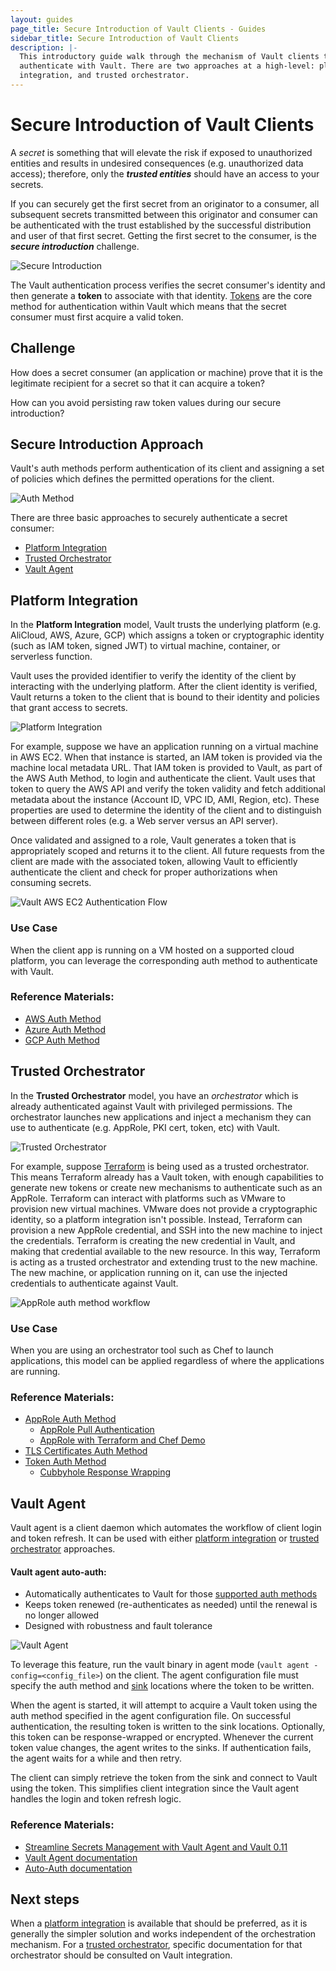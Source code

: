 ```yaml
---
layout: guides
page_title: Secure Introduction of Vault Clients - Guides
sidebar_title: Secure Introduction of Vault Clients
description: |-
  This introductory guide walk through the mechanism of Vault clients to
  authenticate with Vault. There are two approaches at a high-level: platform
  integration, and trusted orchestrator.
---
```


# Secure Introduction of Vault Clients

A _secret_ is something that will elevate the risk if exposed to unauthorized
entities and results in undesired consequences (e.g. unauthorized data access);
therefore, only the ***trusted entities*** should have an access to your
secrets.

If you can securely get the first secret from an originator to a consumer, all
subsequent secrets transmitted between this originator and consumer can be
authenticated with the trust established by the successful distribution and user
of that first secret. Getting the first secret to the consumer, is the ***secure
introduction*** challenge.

![Secure Introduction](/img/vault-secure-intro-1.png)

The Vault authentication process verifies the secret consumer's identity and
then generate a **token** to associate with that identity.
[Tokens](/docs/concepts/tokens.html) are the core method for authentication
within Vault which means that the secret consumer must first acquire a valid
token.


## Challenge

How does a secret consumer (an application or machine) prove that it is the
legitimate recipient for a secret so that it can acquire a token?

How can you avoid persisting raw token values during our secure
introduction?  

## Secure Introduction Approach

Vault's auth methods perform authentication of its client and assigning a set of
policies which defines the permitted operations for the client.

![Auth Method](/img/vault-auth-method.png)

There are three basic approaches to securely authenticate a secret consumer:

- [Platform Integration](#platform-integration)
- [Trusted Orchestrator](#trusted-orchestrator)
- [Vault Agent](#vault-agent)


## Platform Integration

In the **Platform Integration** model, Vault trusts the underlying platform
(e.g. AliCloud, AWS, Azure, GCP) which assigns a token or cryptographic identity
(such as IAM token, signed JWT) to virtual machine, container, or serverless
function.

Vault uses the provided identifier to verify the identity of the client by
interacting with the underlying platform. After the client identity is verified,
Vault returns a token to the client that is bound to their identity and policies
that grant access to secrets.

![Platform Integration](/img/vault-secure-intro-2.png)

For example, suppose we have an application running on a virtual machine in AWS
EC2. When that instance is started, an IAM token is provided via the machine
local metadata URL. That IAM token is provided to Vault, as part of the AWS Auth
Method, to login and authenticate the client. Vault uses that token to query the
AWS API and verify the token validity and fetch additional metadata about the
instance (Account ID, VPC ID, AMI, Region, etc). These properties are used to
determine the identity of the client and to distinguish between different roles
(e.g. a Web server versus an API server).

Once validated and assigned to a role, Vault generates a token that is
appropriately scoped and returns it to the client. All future requests from the
client are made with the associated token, allowing Vault to efficiently
authenticate the client and check for proper authorizations when consuming
secrets.

![Vault AWS EC2 Authentication Flow](/img/vault-aws-ec2-auth-flow.png)


### Use Case

When the client app is running on a VM hosted on a supported cloud platform, you
can leverage the corresponding auth method to authenticate with Vault.

### Reference Materials:

- [AWS Auth Method](/docs/auth/aws.html)
- [Azure Auth Method](/docs/auth/azure.html)
- [GCP Auth Method](/docs/auth/gcp.html)


## Trusted Orchestrator

In the **Trusted Orchestrator** model, you have an _orchestrator_ which is
already authenticated against Vault with privileged permissions. The
orchestrator launches new applications and inject a mechanism they can use to
authenticate (e.g. AppRole, PKI cert, token, etc) with Vault.

![Trusted Orchestrator](/img/vault-secure-intro-3.png)

For example, suppose [Terraform](https://www.terraform.io/) is being used as a
trusted orchestrator. This means Terraform already has a Vault token, with
enough capabilities to generate new tokens or create new mechanisms to
authenticate such as an AppRole. Terraform can interact with platforms such as
VMware to provision new virtual machines. VMware does not provide a
cryptographic identity, so a platform integration isn't possible. Instead,
Terraform can provision a new AppRole credential, and SSH into the new machine
to inject the credentials. Terraform is creating the new credential in Vault,
and making that credential available to the new resource. In this way, Terraform
is acting as a trusted orchestrator and extending trust to the new machine. The
new machine, or application running on it, can use the injected credentials to
authenticate against Vault.

![AppRole auth method workflow](/img/vault-secure-intro-4.png)


### Use Case

When you are using an orchestrator tool such as Chef to launch applications,
this model can be applied regardless of where the applications are running.

### Reference Materials:

- [AppRole Auth Method](/docs/auth/approle.html)
  - [AppRole Pull Authentication](/guides/identity/authentication.html)
  - [AppRole with Terraform and Chef Demo](/guides/identity/approle-trusted-entities.html)
- [TLS Certificates Auth Method](/docs/auth/cert.html)
- [Token Auth Method](/docs/auth/token.html)
  - [Cubbyhole Response Wrapping](/guides/secret-mgmt/cubbyhole.html)


## Vault Agent

Vault agent is a client daemon which automates the workflow of client login and
token refresh. It can be used with either [platform
integration](#platform-integration) or [trusted
orchestrator](#trusted-orchestrator) approaches.

#### Vault agent auto-auth:

- Automatically authenticates to Vault for those [supported auth
methods](/docs/agent/autoauth/methods/index.html)
- Keeps token renewed (re-authenticates as needed) until the renewal is no
longer allowed
- Designed with robustness and fault tolerance

![Vault Agent](/img/vault-secure-intro-5.png)

To leverage this feature, run the vault binary in agent mode (`vault agent
-config=<config_file>`) on the client. The agent configuration file must specify
the auth method and [sink](/docs/agent/autoauth/sinks/index.html) locations
where the token to be written.

When the agent is started, it will attempt to acquire a Vault token using the
auth method specified in the agent configuration file.  On successful
authentication, the resulting token is written to the sink locations.
Optionally, this token can be response-wrapped or encrypted. Whenever the
current token value changes, the agent writes to the sinks. If authentication
fails, the agent waits for a while and then retry.

The client can simply retrieve the token from the sink and connect to Vault
using the token. This simplifies client integration since the Vault agent
handles the login and token refresh logic.

### Reference Materials:

- [Streamline Secrets Management with Vault Agent and Vault 0.11](https://youtu.be/zDnIqSB4tyA)
- [Vault Agent documentation](/docs/agent/index.html)
- [Auto-Auth documentation](/docs/agent/autoauth/index.html)


## Next steps

When a [platform integration](#platform-integration) is available that should be
preferred, as it is generally the simpler solution and works independent of the
orchestration mechanism. For a [trusted orchestrator](#trusted-orchestrator),
specific documentation for that orchestrator should be consulted on Vault
integration.
